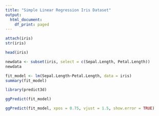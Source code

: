 ---
title: "Simple Linear Regression Iris Dataset"
output:
  html_document:
    df_print: paged
---

```{r}
attach(iris)
str(iris)
```
```{r}
head(iris)
```
```{r}
newdata <- subset(iris, select = c(Sepal.Length, Petal.Length))
newdata
```
```{r}
fit_model <- lm(Sepal.Length~Petal.Length, data = iris)
summary(fit_model)
```
```{r}
library(predict3d)
```
```{r}
ggPredict(fit_model)
```
```{r}
ggPredict(fit_model, xpos = 0.75, vjust = 1.5, show.error = TRUE)
```


